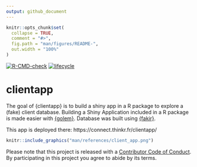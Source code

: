 ```yaml
---
output: github_document
---
```


<!-- README.md is generated from README.Rmd. Please edit that file -->

```r
knitr::opts_chunk$set(
  collapse = TRUE,
  comment = "#>",
  fig.path = "man/figures/README-",
  out.width = "100%"
)
```

<!-- badges: start -->
[![R-CMD-check](https://github.com/ThinkR-open/clientapp/actions/workflows/R-CMD-check.yaml/badge.svg)](https://github.com/ThinkR-open/clientapp/actions/workflows/R-CMD-check.yaml)
[![lifecycle](https://img.shields.io/badge/lifecycle-experimental-orange.svg)](https://www.tidyverse.org/lifecycle/#experimental)
<!-- badges: end -->


# clientapp

The goal of {clientapp} is to build a shiny app in a R package to explore a (fake) client database. Building a Shiny Application included in a R package is made easier with [{golem}](https://github.com/ThinkR-open/golem). Database was built using [{fakir}](https://github.com/ThinkR-open/fakir).

This app is deployed there: https://connect.thinkr.fr/clientapp/

```r
knitr::include_graphics("man/references/client_app.png")
```


Please note that this project is released with a [Contributor Code of Conduct](CODE_OF_CONDUCT.md).
  By participating in this project you agree to abide by its terms.
